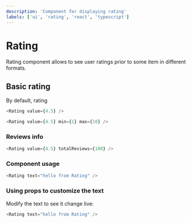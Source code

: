 ```yaml
---
description: 'Component for displaying rating'
labels: ['ui', 'rating', 'react', 'typescript']
---
```



# Rating

Rating component allows to see user ratings prior to some item in different formats.

## Basic rating

By default, rating 

```js
<Rating value={4.5} />
```


```js
<Rating value={4.5} min={1} max={10} />
```

### Reviews info

```js
<Rating value={4.5} totalReviews={100} />
```

### Component usage
```js
<Rating text="hello from Rating" />
```

### Using props to customize the text

Modify the text to see it change live:
```js live
<Rating text="hello from Rating" />
```

